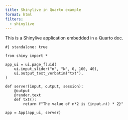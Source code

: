 ```yaml
---
title: Shinylive in Quarto example
format: html
filters:
  - shinylive
---
```


This is a Shinylive application embedded in a Quarto doc.

```shinylive-python
#| standalone: true

from shiny import *

app_ui = ui.page_fluid(
    ui.input_slider("n", "N", 0, 100, 40),
    ui.output_text_verbatim("txt"),
)

def server(input, output, session):
    @output
    @render.text
    def txt():
        return f"The value of n*2 is {input.n() * 2}"

app = App(app_ui, server)
```